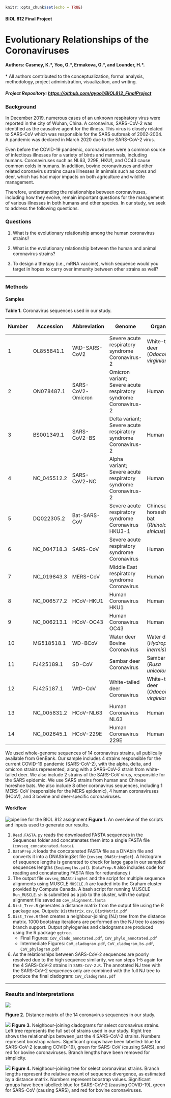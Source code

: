 ```r
knitr::opts_chunk$set(echo = TRUE)
```

#### BIOL 812 Final Project
# Evolutionary Relationships of the Coronaviruses

#### Authors: Casmey, K.\*\, Yoo, G.\*\, Ermakova, G.\*\, and Lounder, H.\*\.
\*\ All authors contributed to the conceptualization, formal analysis, methodology, project administration, visualization, and writing.

##### Project Repository: [https://github.com/gyoo1/BIOL812_FinalProject](https://github.com/gyoo1/BIOL812_FinalProject)

### Background 
In December 2019, numerous cases of an unknown respiratory virus were reported in the city of Wuhan, China. A coronavirus, SARS-CoV-2 was identified as the causative agent for the illness. This virus is closely related to SARS-CoV which was responsible for the SARS outbreak of 2002-2004. A pandemic was declared in March 2020 due to the SARS-CoV-2 virus. 

Even before the COVID-19 pandemic, coronaviruses were a common source of infectious illnesses for a variety of birds and mammals, including humans. Coronaviruses such as NL63, 229E, HKU1, and OC43 cause common colds in humans. In addition, bovine coronaviruses and other related coronavirus strains cause illnesses in animals such as cows and deer, which has had major impacts on both agriculture and wildlife management. 

Therefore, understanding the relationships between coronaviruses, including how they evolve, remain important questions for the management of various illnesses in both humans and other species. In our study, we seek to address the following questions. 

### Questions
1. What is the evolutionary relationship among the human coronavirus strains?

2. What is the evolutionary relationship between the human and animal coronavirus strains?

3. To design a therapy (i.e., mRNA vaccine), which sequence would you target in hopes to carry over immunity between other strains as well? 

***
### Methods
#### Samples

**Table 1.** Coronavirus sequences used in our study.

Number | Accession | Abbreviation | Genome | Organism | Length (bp)
--- | ----- | -------- | -------------- | -------- | -----
1 | OL855841.1 | WtD-SARS-CoV2 | Severe acute respiratory syndrome Coronavirus-2 | White-tailed deer (*Odocoileus virginianus*) | 29831
2 | ON078487.1 | SARS-CoV2-Omicron | Omicron variant; Severe acute respiratory syndrome Coronavirus-2 | Human | 29698
3 | BS001349.1 | SARS-CoV2-BS | Delta variant; Severe acute respiratory syndrome Coronavirus-2 | Human | 29809
4 | NC_045512.2 | SARS-CoV2-NC | Alpha variant; Severe acute respiratory syndrome Coronavirus-2 | Human | 29903
5 | DQ022305.2 | Bat-SARS-CoV | Severe acute respiratory syndrome Coronavirus HKU3-1 | Chinese horseshoe bat (*Rhinolophus sinicus*) | 29728
6 | NC_004718.3 | SARS-CoV | Severe acute respiratory syndrome Coronavirus | Human | 29751
7 | NC_019843.3 | MERS-CoV | Middle East respiratory syndrome Coronavirus | Human | 30119
8 | NC_006577.2 | HCoV-HKU1 | Human Coronavirus HKU1 | Human | 29926
9 | NC_006213.1 | HCoV-OC43 | Human Coronavirus OC43 | Human | 30741
10 | MG518518.1 | WD-BCoV | Water deer Bovine Coronavirus | Water deer (*Hydropotes inermis*) | 31034
11 | FJ425189.1 | SD-CoV | Sambar deer Coronavirus | Sambar deer (*Rusa unicolor*) | 30997
12 | FJ425187.1 | WtD-CoV | White-tailed deer Coronavirus | White-tailed deer (*Odocoileus virginianus*) | 31020
13 | NC_005831.2 | HCoV-NL63 | Human Coronavirus NL63 | Human | 27553
14 | NC_002645.1 | HCoV-229E | Human Coronavirus 229E | Human | 27317

We used whole-genome sequences of 14 coronavirus strains, all publically available from GenBank. Our sample includes 4 strains responsible for the current COVID-19 pandemic (SARS-CoV-2), with the alpha, delta, and omicron strains represented, along with a SARS-CoV-2 strain from white-tailed deer. We also include 2 strains of the SARS-CoV virus, responsible for the SARS epidemic. We use SARS strains from human and Chinese horeshoe bats. We also include 8 other coronavirus sequences, including 1 MERS-CoV (responsible for the MERS epidemic), 4 human coronaviruses (HCoV), and 3 bovine and deer-specific coronaviruses.  
  
#### Workflow
![pipeline for the BIOL 812 assignment](./Figures/Pipeline.png)
**Figure 1.** An overview of the scripts and inputs used to generate our results.

1. `Read.FASTA.py` reads the downloaded FASTA sequences in the Sequences folder and concatenates them into a single FASTA file (`covseq_concatenated.fasta`).  
2. `DataPrep.R` loads the concatenated FASTA file as a DNAbin file and converts it into a DNAStringSet file (`covseq_DNAStringSet`). A histogram of sequence lengths is generated to check for large gaps in our sampled sequences lengths (`SeqLengths.pdf`). (`DataPrep.R` also includes code for reading and concatenating FASTA files for redundancy.)  
3. The output file `covseq_DNAStringSet` and the script for multiple sequence alignments using MUSCLE `MUSCLE.R` are loaded into the Graham cluster provided by Compute Canada. A bash script for running MUSCLE `Run_MUSCLE.sh` is submitted as a job to the cluster, with the output alignment file saved as `cov_alignment.fasta`  
4. `Dist_Tree.R` generates a distance matrix from the output file using the R package `ape`. Outputs: `DistMatrix.csv`, `DistMatrix.pdf`  
5. `Dist_Tree.R` then creates a neighbour-joining (NJ) tree from the distance matrix. 1000 bootstrap iterations are performed on the NJ tree to assess branch support. Output phylogenies and cladograms are produced using the R package `ggtree`. 
    + Final Figures: `CoV_clado_annotated.pdf`, `CoV_phylo_annotated.pdf`
    + Intermediate Figures: `CoV_cladogram.pdf`, `CoV_cladogram_bs.pdf`, `CoV_phylogram.pdf`  
6. As the relationships between SARS-CoV-2 sequences are poorly resolved due to the high sequence similarity, we ran steps 1-5 again for the 4 SARS-CoV-2 strains in `SARS-CoV-2.R`. The annotated NJ tree with the SARS-CoV-2 sequences only are combined with the full NJ tree to produce the final cladogram: `CoV_cladograms.pdf`  

***
### Results and Interpretations

![](./Figures/DistMatrix.png)

**Figure 2.** Distance matrix of the 14 coronavirus sequences in our study.

![](./Figures/Covid_cladograms.png)
**Figure 3.** Neighbour-joining cladograms for select coronavirus strains. Left tree represents the full set of strains used in our study. Right tree shows the relationships between just the 4 SARS-CoV-2 strains. Numbers represent boostrap values. Significant groups have been labelled: blue for SARS-CoV-2 (causing COVID-19), green for SARS-CoV (causing SARS), and red for bovine coronaviruses. Branch lengths have been removed for simplicity.

![](./Figures/CoV_phylo_annotated.png)
**Figure 4.** Neighbour-joining tree for select coronavirus strains. Branch lengths represent the relative amount of sequence divergence, as estimated by a distance matrix. Numbers represent boostrap values. Significant groups have been labelled: blue for SARS-CoV-2 (causing COVID-19), green for SARS-CoV (causing SARS), and red for bovine coronaviruses. 

